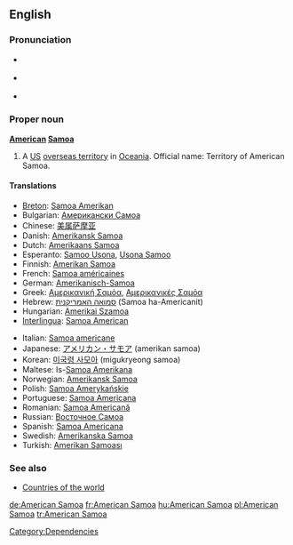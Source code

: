 ==English==

===Pronunciation===
* {{a|UK}} {{IPA|/əˈmɛr.ɪ.kən səˈməʊ.ə/}}
* {{a|US}} {{IPA|/əˈmɛr.ɪ.kən səˈmoʊ.ə/}}
* {{audio|en-us-American Samoa.ogg|Audio (US)}}

===Proper noun===
'''[[American]] [[Samoa]]'''

# A [[US]] [[overseas territory]] in [[Oceania]]. Official name: Territory of American Samoa.

====Translations====
{{trans-top|US overseas territory in Oceania}}
* [[Breton]]: [[Samoa Amerikan]]
* Bulgarian: [[Американски Самоа]]
* Chinese: [[美属萨摩亚]]
* Danish: [[Amerikansk Samoa]]
* Dutch: [[Amerikaans Samoa]]
* Esperanto: [[Samoo Usona]], [[Usona Samoo]]
* Finnish: [[Amerikan Samoa]]
* French: [[Samoa américaines]]
* German: [[Amerikanisch-Samoa]]
* Greek: [[Αμερικανική Σαμόα]], [[Αμερικανικές Σαμόα]]
* Hebrew: [[סמואה האמריקנית]] (Samoa ha-Americanit)
* Hungarian: [[Amerikai Szamoa]]
* [[Interlingua]]: [[Samoa American]]
{{trans-mid}}
* Italian: [[Samoa americane]]
* Japanese: [[アメリカン・サモア]] (amerikan samoa)
* Korean: [[미국령 사모아]] (migukryeong samoa)
* Maltese: Is-[[Samoa Amerikana]]
* Norwegian: [[Amerikansk Samoa]]
* Polish: [[Samoa Amerykańskie]]
* Portuguese: [[Samoa Americana]]
* Romanian: [[Samoa Americană]] {{f}}
* Russian: [[Восточное Самоа]]
* Spanish: [[Samoa Americana]]
* Swedish: [[Amerikanska Samoa]]
* Turkish: [[Amerikan Samoası]]
{{trans-bottom}}

===See also===
* [[Appendix:Countries of the world|Countries of the world]]

[[Category:Dependencies]]

[[de:American Samoa]]
[[fr:American Samoa]]
[[hu:American Samoa]]
[[pl:American Samoa]]
[[tr:American Samoa]]